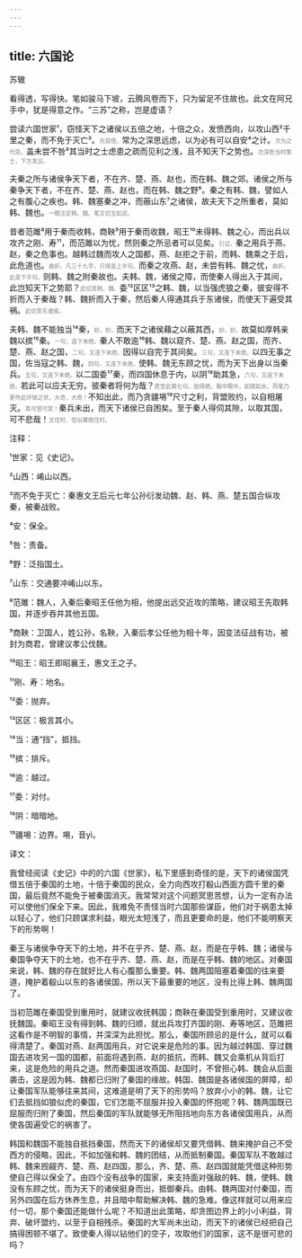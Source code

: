 ```yaml
---
---
---
```

title: 六国论
---




苏辙





看得透，写得快。笔如骏马下坡，云腾风卷而下，只为留足不住故也。此文在阿兄手中，犹是得意之作。“三苏”之称，岂是虚语？





尝读六国世家¹，窃怪天下之诸侯以五倍之地，十倍之众，发愤西向，以攻山西²千里之秦，而不免于灭亡³。<font color=gray size=0.8rem>先窃怪。</font>常为之深思远虑，以为必有可以自安⁴之计。<font color=gray size=0.8rem>次为之代思。</font>盖未尝不咎⁵其当时之士虑患之疏而见利之浅，且不知天下之势也。<font color=gray size=0.8rem>次深咎当时策士，下方发议。</font>

夫秦之所与诸侯争天下者，不在齐、楚、燕、赵也，而在韩、魏之郊。诸侯之所与秦争天下者，不在齐、楚、燕、赵也，而在韩、魏之野⁶。秦之有韩、魏，譬如人之有腹心之疾也。韩、魏塞秦之冲，而蔽山东⁷之诸侯，故夫天下之所重者，莫如韩、魏也。<font color=gray size=0.8rem>一眼注定韩、魏。笔又切玉如泥。</font>

昔者范雎⁸用于秦而收韩，商鞅⁹用于秦而收魏，昭王¹⁰未得韩、魏之心，而出兵以攻齐之刚、寿¹¹，而范雎以为忧，然则秦之所忌者可以见矣。<font color=gray size=0.8rem>引证。</font>秦之用兵于燕、赵，秦之危事也。越韩过魏而攻人之国都，燕、赵拒之于前，而韩、魏乘之于后，此危道也。<font color=gray size=0.8rem>曲折。凡三十九字，只得是上半句。</font>而秦之攻燕、赵，未尝有韩、魏之忧，<font color=gray size=0.8rem>曲折。此是下半句。</font>则韩、魏之附秦故也。夫韩、魏，诸侯之障，而使秦人得出入于其间，此岂知天下之势耶？<font color=gray size=0.8rem>此切责韩、魏。</font>委¹²区区¹³之韩、魏，以当强虎狼之秦，彼安得不折而入于秦哉？韩、魏折而入于秦，然后秦人得通其兵于东诸侯，而使天下遍受其祸。<font color=gray size=0.8rem>此切责东诸侯。</font>

夫韩、魏不能独当¹⁴秦，<font color=gray size=0.8rem>妙，妙。</font>而天下之诸侯藉之以蔽其西，<font color=gray size=0.8rem>妙，妙。</font>故莫如厚韩亲魏以摈¹⁵秦。<font color=gray size=0.8rem>一句，连下未绝。</font>秦人不敢逾¹⁶韩、魏以窥齐、楚、燕、赵之国，而齐、楚、燕、赵之国，<font color=gray size=0.8rem>二句，又连下未绝。</font>因得以自完于其间矣。<font color=gray size=0.8rem>三句，又连下未绝。</font>以四无事之国，佐当寇之韩、魏，<font color=gray size=0.8rem>四句，又连下未绝。</font>使韩、魏无东顾之忧，而为天下出身以当秦兵。<font color=gray size=0.8rem>五句，又连下未绝。</font>以二国委¹⁷秦，而四国休息于内，以阴¹⁸助其急，<font color=gray size=0.8rem>六句，又连下未绝。</font>若此可以应夫无穷。彼秦者将何为哉？<font color=gray size=0.8rem>直至此第七句，始得绝。胸中眼中，如镜如水，而笔乃更作此环锁之状，大奇，大奇！</font>不知出此，而乃贪疆埸¹⁹尺寸之利，背盟败约，以自相屠灭。<font color=gray size=0.8rem>真可恨可笑！</font>秦兵未出，而天下诸侯已自困矣。至于秦人得伺其隙，以取其国，可不悲哉！<font color=gray size=0.8rem>文住时，恰似骤雨住时。</font>

注释：

¹世家：见《史记》。

²山西：崤山以西。

³而不免于灭亡：秦惠文王后元七年公孙衍发动魏、赵、韩、燕、楚五国合纵攻秦，被秦战败。

⁴安：保全。

⁵咎：责备。

⁶野：泛指国土。

⁷山东：交通要冲崤山以东。

⁸范雎：魏人，入秦后秦昭王任他为相，他提出远交近攻的策略，建议昭王先取韩国，并逐步吞并其他五国。

⁹商鞅：卫国人，姓公孙，名鞅，入秦后孝公任他为相十年，因变法征战有功，被封为商君，曾建议孝公伐魏。

¹⁰昭王：昭王即昭襄王，惠文王之子。

¹¹刚、寿：地名。

¹²委：抛弃。

¹³区区：极言其小。

¹⁴当：通“挡”，抵挡。

¹⁵摈：排斥。

¹⁶逾：越过。

¹⁷委：对付。

¹⁸阴：暗暗地。

¹⁹疆埸：边界。埸，音yì。

译文：

我曾经阅读《史记》中的的六国《世家》，私下里感到奇怪的是，天下的诸侯国凭借五倍于秦国的土地，十倍于秦国的民众，全力向西攻打殽山西面方圆千里的秦国，最后竟然不能免于被秦国消灭。我常常对这个问题冥思苦想，认为一定有办法可以使他们保全下来。因此，我难免不责怪当时六国那些谋臣，他们对于祸患太掉以轻心了，他们只顾谋求利益，眼光太短浅了，而且更要命的是，他们不能明察天下的形势啊！

秦王与诸侯争夺天下的土地，并不在乎齐、楚、燕、赵，而是在乎韩、魏；诸侯与秦国争夺天下的土地，也不在乎齐、楚、燕、赵，而是在乎韩、魏的地区。对秦国来说，韩、魏的存在就好比人有心腹那么重要。韩、魏两国阻塞着秦国的往来要道，掩护着殽山以东的各诸侯国，所以天下最重要的地区，没有比得上韩、魏两国了。

当初范雎在秦国受到重用时，就建议收抚韩国；商鞅在秦国受到重用时，又建议收抚魏国。秦昭王没有得到韩、魏的归顺，就出兵攻打齐国的刚、寿等地区，范雎把这看作是不明智的事情，并深深为此担忧。那么，秦国所顾忌的是什么，就可以看得清楚了。秦国对燕、赵两国用兵，对它说来是危险的事。因为越过韩国、穿过魏国去进攻另一国的国都，前面将遇到燕、赵的抵抗，而韩、魏又会乘机从背后打来，这是危险的用兵之道。然而秦国进攻燕国、赵国时，不曾担心韩、魏会从后面袭击，这是因为韩、魏都已归附了秦国的缘故。韩国、魏国是各诸侯国的屏障，却让秦国军队能够往来其间，这难道是明了天下的形势吗？放弃小小的韩、魏，让它们去抵挡如狼似虎的秦国，它们怎能不屈服并投入秦国的怀抱呢？韩、魏两国既已屈服而归附了秦国，然后秦国的军队就能够无所阻挡地向东方各诸侯国用兵，从而使各国遍受它的祸害了。

韩国和魏国不能独自抵挡秦国，然而天下的诸侯却又要凭借韩、魏来掩护自己不受西方的侵略，因此，不如加强和韩、魏的团结，从而抵制秦国。秦国军队不敢越过韩、魏来觊觎齐、楚、燕、赵四国，那么，齐、楚、燕、赵四国就能凭借这种形势使自己得以保全了。由四个没有战争的国家，来支持面对强敌的韩、魏，使韩、魏没有东顾之忧，而为天下的诸侯挺身而出，抵御秦兵。由韩、魏两国对付秦国，而另外四国在后方休养生息，并且暗中帮助解决韩、魏的急难。像这样就可以用来应付一切，那个秦国还能做什么呢？不知道出此策略，却贪图边界上的小小利益，背弃、破坏盟约，以至于自相残杀。秦国的大军尚未出动，而天下的诸侯已经把自己搞得困顿不堪了。致使秦人得以钻他们的空子，攻取他们的国家，这不是很可悲的吗？